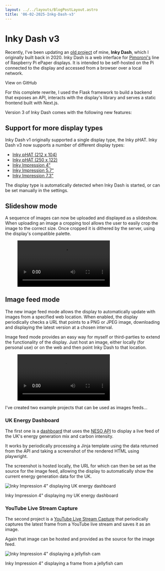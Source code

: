 ```yaml
---
layout: ../../layouts/BlogPostLayout.astro
title: '06-02-2025-Inkg-Dash-v3'
---
```



# Inky Dash v3

Recently, I've been updating an [old project](/posts/20200605-inky-dash) of mine, **Inky Dash**, which I originally built back in 2020.
Inky Dash is a web interface for [Pimoroni's](https://shop.pimoroni.com/) line of Raspberry Pi ePaper displays. It is intended
to be self-hosted on the Pi connected to the display and accessed from a browser over a local network.

<IconButton class="my-4" icon="github" url="https://github.com/r-rayns/inky_dash">View on GitHub</IconButton>

For this complete rewrite, I used the Flask framework to build a backend that exposes an API, interacts with the display's library and
serves a static frontend built with Next.js.

Version 3 of Inky Dash comes with the following new features:

## Support for more display types
Inky Dash v1 originally supported a single display type, the Inky pHAT. Inky Dash v3 now supports a number of different display types:
- [Inky pHAT (212 x 104)](https://shop.pimoroni.com/products/inky-phat?variant=12549254217811)
- [Inky pHAT (250 x 122)](https://shop.pimoroni.com/products/inky-phat?variant=12549254217811)
- [Inky Impression 4"](https://shop.pimoroni.com/products/inky-impression-4?variant=39599238807635)
- [Inky Impression 5.7"](https://shop.pimoroni.com/products/inky-impression-5-7?variant=32298701324371)
- [Inky Impression 7.3"](https://shop.pimoroni.com/products/inky-impression-7-3?variant=40512683376723)

The display type is automatically detected when Inky Dash is started, or can be set manually in the settings.

## Slideshow mode

A sequence of images can now be uploaded and displayed as a slideshow. When uploading an image a cropping tool allows the user
to easily crop the image to the correct size. Once cropped it is dithered by the server, using the display's compatible palette.


<figure>
  <Video src="/video/slideshow-demo.mp4"/>
  <figcaption>A demonstration of the slideshow feature</figcaption>
</figure>

## Image feed mode

The new image feed mode allows the display to automatically update with images from a specified web location.
When enabled, the display periodically checks a URL that points to a PNG or JPEG image, downloading and displaying the
latest version at a chosen interval.

Image feed mode provides an easy way for myself or third-parties to extend the functionality of the display.
Just host an image, either locally (for personal use) or on the web and then point Inky Dash to that location.

<figure>
  <Video src="/video/image-feed-demo.mp4"/>
  <figcaption>A demonstration of the image feed feature</figcaption>
</figure>

I've created two example projects that can be used as images feeds...

### UK Energy Dashboard
The first one is a [dashboard](https://github.com/r-rayns/inky_uk_energy) that uses the [NESO API](https://carbon-intensity.github.io/api-definitions/#carbon-intensity-api-v2-0-0)
to display a live feed of the UK's energy generation mix and carbon intensity.

It works by periodically processing a Jinja template using the data returned from the API and taking a screenshot of the
rendered HTML using playwright.

The screenshot is hosted locally, the URL for which can then be set as the source for
the image feed, allowing the display to automatically show the current energy generation data for the UK.

![Inky Impression 4\" displaying UK energy dashboard](/images/inky-impression4-image-feed.jpeg "Inky Impression 4\" displaying UK energy dashboard")
<figcaption>Inky Impression 4" displaying my UK energy dashboard</figcaption>

### YouTube Live Stream Capture
The second project is a [YouTube Live Stream Capture](https://github.com/r-rayns/inky_yt_capture) that periodically
captures the latest frame from a YouTube live stream and saves it as an image.

Again that image can be hosted and provided as the source for the image feed.

![Inky Impression 4\" displaying a jellyfish cam](/images/inky-impression4-jelly-cam.jpeg "Inky Impression 4\" displaying a jellyfish cam")
<figcaption>Inky Impression 4" displaying a frame from a jellyfish cam</figcaption>

